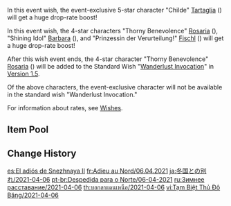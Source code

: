{{Wish
|name              = Farewell of Snezhnaya 2021-04-06
|image             = Farewell of Snezhnaya 2021-04-06.png
|type              = Character Event
|duration          = event
|time_start        = 2021-04-06 18:00:00
|time_end          = 2021-04-27 14:59:59
|link              = https://genshin.hoyoverse.com/en/news/detail/9714
|preceding         = Ballad in Goblets/2021-03-17
|succeeding        = Gentry of Hermitage/2021-04-28
|alongside         = Epitome Invocation/2021-04-06
|previous          = Farewell of Snezhnaya/2020-11-11
|next              = Farewell of Snezhnaya/2021-10-13
}}
In this event wish, the event-exclusive 5-star character "Childe" [[Tartaglia]] ({{Hydro}}) will get a huge drop-rate boost!

In this event wish, the 4-star characters "Thorny Benevolence" [[Rosaria]] ({{Cryo}}), "Shining Idol" [[Barbara]] ({{Hydro}}), and "Prinzessin der Verurteilung!" [[Fischl]] ({{Electro}}) will get a huge drop-rate boost!

After this wish event ends, the 4-star character "Thorny Benevolence" [[Rosaria]] ({{Cryo}}) will be added to the Standard Wish "[[Wanderlust Invocation]]" in [[Version 1.5]].

Of the above characters, the event-exclusive character will not be available in the standard wish "Wanderlust Invocation."

For information about rates, see [[Wishes]].

==Item Pool==
{{Wish Pool
|^Tartaglia
|^Rosaria
|^Barbara
|^Fischl
|Diluc
|Jean
|Keqing
|Mona
|Qiqi
|Beidou
|Bennett
|Chongyun
|Diona
|Ningguang
|Noelle
|Razor
|Sucrose
|Xiangling
|Xingqiu
|Xinyan
|Dragon's Bane
|Eye of Perception
|Favonius Codex
|Favonius Greatsword
|Favonius Lance
|Favonius Sword
|Favonius Warbow
|Lion's Roar
|Rainslasher
|Rust
|Sacrificial Bow
|Sacrificial Fragments
|Sacrificial Greatsword
|Sacrificial Sword
|The Bell
|The Flute
|The Stringless
|The Widsith
|Black Tassel
|Bloodtainted Greatsword
|Cool Steel
|Debate Club
|Emerald Orb
|Ferrous Shadow
|Harbinger of Dawn
|Magic Guide
|Raven Bow
|Sharpshooter's Oath
|Skyrider Sword
|Slingshot
|Thrilling Tales of Dragon Slayers
}}

==Change History==
{{Change History|1.4}}

[[es:El adiós de Snezhnaya II]]
[[fr:Adieu au Nord/06.04.2021]]
[[ja:冬国との別れ/2021-04-06]]
[[pt-br:Despedida para o Norte/06-04-2021]]
[[ru:Зимнее расставание/2021-04-06]]
[[th:บอกลาแดนเหนือ/2021-04-06]]
[[vi:Tạm Biệt Thủ Đô Băng/2021-04-06]]